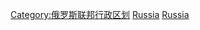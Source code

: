 [[Category:俄罗斯联邦行政区划|Category:俄罗斯联邦行政区划]]
[[Category:欧洲各国行政区划单位|Russia]]
[[Category:亚洲各国行政区划单位|Russia]]
